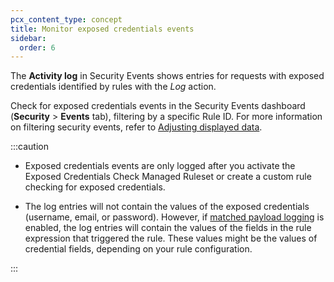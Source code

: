 ```yaml
---
pcx_content_type: concept
title: Monitor exposed credentials events
sidebar:
  order: 6
---
```


The **Activity log** in Security Events shows entries for requests with exposed credentials identified by rules with the _Log_ action.

Check for exposed credentials events in the Security Events dashboard (**Security** > **Events** tab), filtering by a specific Rule ID. For more information on filtering security events, refer to [Adjusting displayed data](/waf/analytics/security-events/paid-plans/#adjusting-displayed-data).

:::caution

- Exposed credentials events are only logged after you activate the Exposed Credentials Check Managed Ruleset or create a custom rule checking for exposed credentials.

- The log entries will not contain the values of the exposed credentials (username, email, or password). However, if [matched payload logging](/waf/managed-rules/payload-logging/) is enabled, the log entries will contain the values of the fields in the rule expression that triggered the rule. These values might be the values of credential fields, depending on your rule configuration.

:::
